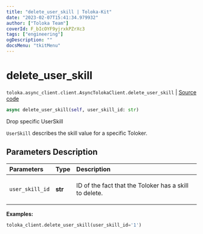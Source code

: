 ```yaml
---
title: "delete_user_skill | Toloka-Kit"
date: "2023-02-07T15:41:34.979932"
author: ["Toloka Team"]
coverId: F_bIcOYF9yjrxkPZrXc3
tags: ["engineering"]
ogDescription: ""
docsMenu: "tkitMenu"
---
```


# delete_user_skill
`toloka.async_client.client.AsyncTolokaClient.delete_user_skill` | [Source code](https://github.com/Toloka/toloka-kit/blob/v1.1.3/src/async_client/client.py#L0)

```python
async delete_user_skill(self, user_skill_id: str)
```

Drop specific UserSkill

`UserSkill` describes the skill value for a specific Toloker.

## Parameters Description

| Parameters | Type | Description |
| :----------| :----| :-----------|
`user_skill_id`|**str**|<p>ID of the fact that the Toloker has a skill to delete.</p>

**Examples:**

```python
toloka_client.delete_user_skill(user_skill_id='1')
```